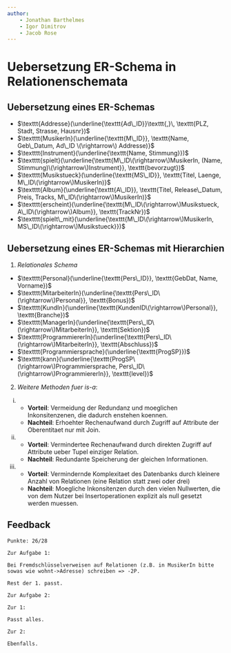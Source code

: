 ```yaml
---
author:
    - Jonathan Barthelmes
    - Igor Dimitrov
    - Jacob Rose
---
```


# Uebersetzung ER-Schema in Relationenschemata

## Uebersetzung eines ER-Schemas

* $\texttt{Addresse}(\underline{\texttt{Ad\_ID}}\texttt{,}\, \texttt{PLZ, Stadt, Strasse, Hausnr})$
* $\textttt{MusikerIn}(\underline{\texttt{M\_ID}}, \texttt{Name, Geb\_Datum, Ad\_ID \(\rightarrow\) Addresse)}$
* $\textttt{Instrument}(\underline{\texttt{Name, Stimmung}})$
* $\textttt{spielt}(\underline{\texttt{M\_ID\(\rightarrow\)MusikerIn, (Name, Stimmung)\(\rightarrow\)Instrument}}, \texttt{bevorzugt})$
* $\textttt{Musikstueck}(\underline{\texttt{MS\_ID}}, \texttt{Titel, Laenge, M\_ID\(\rightarrow\)MusikerIn)}$
* $\textttt{Album}(\underline{\texttt{A\_ID}}, \texttt{Titel, Release\_Datum, Preis, Tracks, M\_ID\(\rightarrow\)MusikerIn)}$
* $\textttt{erscheint}(\underline{\texttt{M\_ID\(\rightarrow\)Musikstueck, A\_ID\(\rightarrow\)Album}}, \texttt{TrackNr})$
* $\textttt{spielt\_mit}(\underline{\texttt{M\_ID\(\rightarrow\)MusikerIn, MS\_ID\(\rightarrow\)Musikstueck}})$


## Uebersetzung eines ER-Schemas mit Hierarchien


1. *Relationales Schema*
   
* $\textttt{Personal}(\underline{\texttt{Pers\_ID}}, \texttt{GebDat, Name, Vorname})$
* $\textttt{MitarbeiterIn}(\underline{\texttt{Pers\_ID\(\rightarrow\)Personal}}, \texttt{Bonus})$
* $\textttt{KundIn}(\underline{\texttt{KundenID\(\rightarrow\)Personal}}, \texttt{Branche})$
* $\textttt{ManagerIn}(\underline{\texttt{Pers\_ID\(\rightarrow\)MitarbeiterIn}}, \texttt{Sektion})$
* $\textttt{ProgrammiererIn}(\underline{\texttt{Pers\_ID\(\rightarrow\)MitarbeiterIn}}, \texttt{Abschluss})$
* $\textttt{Programmiersprache}(\underline{\texttt{ProgSP}})$
* $\textttt{kann}(\underline{\texttt{ProgSP\(\rightarrow\)Programmiersprache, Pers\_ID\(\rightarrow\)ProgrammiererIn}}, \texttt{level})$

2. *Weitere Methoden fuer is-a*:

i) * **Vorteil**: Vermeidung der Redundanz und moeglichen Inkonsitenzenen, die dadurch enstehen koennen.
   * **Nachteil**: Erhoehter Rechenaufwand durch Zugriff auf Attribute der Oberentitaet nur mit Join. 
ii) * **Vorteil**: Vermindertee Rechenaufwand durch direkten Zugriff auf Attribute ueber Tupel einziger Relation.
    * **Nachteil**: Redundante Speicherung der gleichen Informationen. 
iii) * **Vorteil**: Vermindernde Komplexitaet des Datenbanks durch kleinere Anzahl von Relationen (eine Relation statt zwei oder drei)
     * **Nachteil**: Moegliche Inkonsitenzen durch den vielen Nullwerten, die von dem Nutzer bei Insertoperationen explizit als null gesetzt werden muessen.


## Feedback

```text
Punkte: 26/28

Zur Aufgabe 1:

Bei Fremdschlüsselverweisen auf Relationen (z.B. in MusikerIn bitte sowas wie wohnt->Adresse) schreiben => -2P.

Rest der 1. passt.

Zur Aufgabe 2:

Zur 1:

Passt alles.

Zur 2:

Ebenfalls.
```
